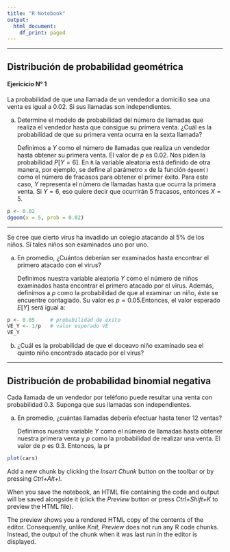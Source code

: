 ```yaml
---
title: "R Notebook"
output:
  html_document:
    df_print: paged
---
```

-----------------------------

## Distribución de probabilidad geométrica

#### Ejericicio N° 1

La probabilidad de que una llamada de un vendedor a domicilio sea una venta es igual a 0.02. Si sus llamadas son independientes.

a) Determine el modelo de probabilidad del número de llamadas que realiza el vendedor hasta que consigue su primera venta. ¿Cuál es la probabilidad de que su primera venta ocurra en la sexta llamada?


    Definimos a $Y$ como el número de llamadas que realiza un vendedor hasta obtener su primera venta. El valor de $p$ es 0.02. Nos piden la probabilidad $P[Y=6]$. En `R` la variable aleatoria está definido de otra manera, por ejemplo, se define al parámetro `x` de la función `dgeom()` como el número de fracasos para obtener el primer éxito. Para este caso, $Y$ representa el número de llamadas hasta que ocurra la primera venta. Si $Y=6$, eso quiere decir que ocurrirán 5 fracasos, entonces $X=5$.
    
```r
p <- 0.02
dgeom(x = 5, prob = 0.02)
```


    
    
---------------------------
 
 


Se cree que cierto virus ha invadido un colegio atacando al 5% de los niños. Si tales niños son examinados uno por uno. 

a) En promedio, ¿Cuántos deberían ser examinados hasta encontrar el primero atacado con el virus?

    Definimos nuestra variable aleatoria $Y$ como el número de niños examinados hasta encontrar el primero atacado por el virus. Además, definimos a $p$ como la probabilidad de que al examinar un niño, éste se encuentre contagiado. Su valor es $p=0.05$.Entonces, el valor esperado $E[Y]$ será igual a:

```r
p <- 0.05     # probabilidad de exito
VE_Y <- 1/p   # valor esperado VE
VE_Y
```

b) ¿Cuál es la probabilidad de que el doceavo niño examinado sea el quinto niño encontrado atacado por el virus?

-------------------------

## Distribución de probabilidad binomial negativa

Cada llamada de un vendedor por teléfono puede resultar una venta con probabilidad 0.3. Suponga que sus llamadas son independientes.

a) En promedio, ¿cuántas llamadas debería efectuar hasta tener 12 ventas?

    Definimos nuestra variable $Y$ como el número de llamadas hasta     obtener nuestra primera venta y $p$ como la probabilidad de realizar una venta. El valor de $p$ es 0.3. Entonces, la pr

```r
plot(cars)
```

Add a new chunk by clicking the *Insert Chunk* button on the toolbar or by pressing *Ctrl+Alt+I*.

When you save the notebook, an HTML file containing the code and output will be saved alongside it (click the *Preview* button or press *Ctrl+Shift+K* to preview the HTML file).

The preview shows you a rendered HTML copy of the contents of the editor. Consequently, unlike *Knit*, *Preview* does not run any R code chunks. Instead, the output of the chunk when it was last run in the editor is displayed.
